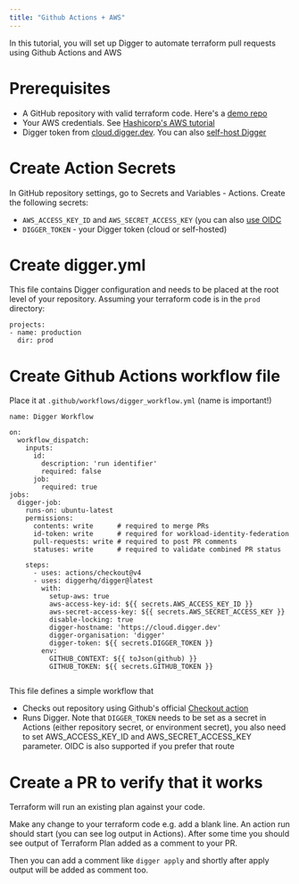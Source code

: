 ```yaml
---
title: "Github Actions + AWS"
---
```


In this tutorial, you will set up Digger to automate terraform pull requests using Github Actions and AWS 

# Prerequisites
- A GitHub repository with valid terraform code. Here's a [demo repo](https://github.com/diggerhq/quickstart-actions-aws)
- Your AWS credentials. See [Hashicorp's AWS tutorial](https://developer.hashicorp.com/terraform/tutorials/aws-get-started/aws-build)
- Digger token from [cloud.digger.dev](https://cloud.digger.dev). You can also [self-host Digger](/self-host/deploy-binary)

# Create Action Secrets
In GitHub repository settings, go to Secrets and Variables - Actions. Create the following secrets:
- `AWS_ACCESS_KEY_ID` and `AWS_SECRET_ACCESS_KEY` (you can also [use OIDC](https://docs.digger.dev/cloud-providers/authenticating-with-oidc-on-aws)
- `DIGGER_TOKEN` - your Digger token (cloud or self-hosted)

# Create digger.yml
This file contains Digger configuration and needs to be placed at the root level of your repository. Assuming your terraform code is in the `prod` directory:
```
projects:
- name: production
  dir: prod
```

# Create Github Actions workflow file
Place it at `.github/workflows/digger_workflow.yml` (name is important!)

```
name: Digger Workflow

on:
  workflow_dispatch:
    inputs:
      id:
        description: 'run identifier'
        required: false
      job:
        required: true
jobs:
  digger-job:
    runs-on: ubuntu-latest
    permissions:    
      contents: write      # required to merge PRs
      id-token: write      # required for workload-identity-federation
      pull-requests: write # required to post PR comments
      statuses: write      # required to validate combined PR status

    steps:
      - uses: actions/checkout@v4
      - uses: diggerhq/digger@latest
        with:
          setup-aws: true
          aws-access-key-id: ${{ secrets.AWS_ACCESS_KEY_ID }}
          aws-secret-access-key: ${{ secrets.AWS_SECRET_ACCESS_KEY }}
          disable-locking: true
          digger-hostname: 'https://cloud.digger.dev'
          digger-organisation: 'digger'
          digger-token: ${{ secrets.DIGGER_TOKEN }}
        env:
          GITHUB_CONTEXT: ${{ toJson(github) }}
          GITHUB_TOKEN: ${{ secrets.GITHUB_TOKEN }}
         
```

This file defines a simple workflow that
- Checks out repository using Github's official [Checkout action](https://github.com/actions/checkout)
- Runs Digger. Note that `DIGGER_TOKEN` needs to be set as a secret in Actions (either repository secret, or environment secret), you also need to set AWS_ACCESS_KEY_ID and AWS_SECRET_ACCESS_KEY parameter. OIDC is also supported if you prefer that route

# Create a PR to verify that it works

Terraform  will run an existing plan against your code. 

Make any change to your terraform code e.g. add a blank line. An action run should start (you can see log output in Actions). After some time you should see output of Terraform Plan added as a comment to your PR. 

Then you can add a comment like `digger apply` and shortly after apply output will be added as comment too.


